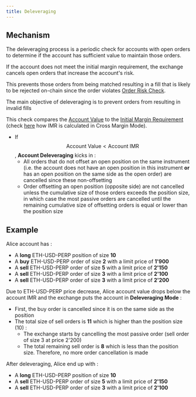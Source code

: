```yaml
---
title: Deleveraging
---
```

## Mechanism

The deleveraging process is a periodic check for accounts with open orders to determine if the account has sufficient value to maintain those orders.

If the account does not meet the initial margin requirement, the exchange cancels open orders that increase the account's risk.

This prevents those orders from being matched resulting in a fill that is likely to be rejected on-chain since the order violates [Order Risk Check](paradex-risk-checks/).

The main objective of deleveraging is to prevent orders from resulting in invalid fills

This check compares the [Account Value](margin-term-reference#account-value-usd) to the [Initial Margin Requirement](margin-term-reference#margin-requirement) (check [here](cross-margin-requirement#initial-margin-requirement-imr) how IMR is calculated in Cross Margin Mode).

* If $$\text{Account Value} < \text{Account IMR}$$, **Account Deleveraging** kicks in :
  * All orders that do not offset an open position on the same instrument (i.e. the account does not have an open position in this instrument **or** has an open position on the same side as the open order) are cancelled since these non-offsetting
  * Order offsetting an open position (opposite side) are not cancelled unless the cumulative size of those orders exceeds the position size, in which case the most passive orders are cancelled until the remaining cumulative size of offsetting orders is equal or lower than the position size

## Example

Alice account has :

* A **long** ETH-USD-PERP position of size **10**
* A **buy** ETH-USD-PERP order of size **2** with a limit price of **1'900**
* A **sell** ETH-USD-PERP order of size **5** with a limit price of **2'150**
* A **sell** ETH-USD-PERP order of size **3** with a limit price of **2'100**
* A **sell** ETH-USD-PERP order of size **3** with a limit price of **2'200**

Due to ETH-USD-PERP price decrease, Alice account value drops below the account IMR and the exchange puts the account in **Deleveraging Mode** :

* First, the buy order is cancelled since it is on the same side as the position
* The total size of sell orders is **11** which is higher than the position size (10) :
  * The exchange starts by cancelling the most passive order (sell order of size 3 at price 2'200)
  * The total remaining sell order is **8** which is less than the position size. Therefore, no more order cancellation is made

After deleveraging, Alice end up with :

* A **long** ETH-USD-PERP position of size **10**
* A **sell** ETH-USD-PERP order of size **5** with a limit price of **2'150**
* A **sell** ETH-USD-PERP order of size **3** with a limit price of **2'100**

